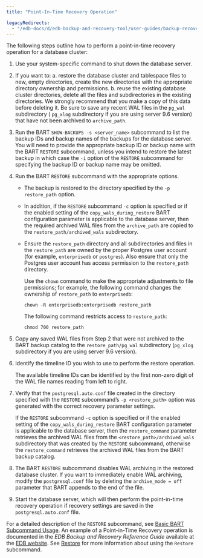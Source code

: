 ```yaml
---
title: "Point-In-Time Recovery Operation"

legacyRedirects:
  - "/edb-docs/d/edb-backup-and-recovery-tool/user-guides/backup-recovery-guide/2.6.1/point_in_time_recovery_operation.html"
---
```


<div id="point_in_time_recovery_operation" class="registered_link"></div>

The following steps outline how to perform a point-in-time recovery operation for a database cluster:

1.  Use your system-specific command to shut down the database server.

2.  If you want to:
    a.  restore the database cluster and tablespace files to new, empty directories, create the new directories with the appropriate directory ownership and permissions.
    b.  reuse the existing database cluster directories, delete all the files and subdirectories in the existing directories. We strongly recommend that you make a copy of this data before deleting it. Be sure to save any recent WAL files in the `pg_wal` subdirectory ( `pg_xlog` subdirectory if you are using server 9.6 version) that have not been archived to `archive_path`.

3.  Run the BART `SHOW-BACKUPS -s <server_name>` subcommand to list the backup IDs and backup names of the backups for the database server. You will need to provide the appropriate backup ID or backup name with the BART `RESTORE` subcommand, unless you intend to restore the latest backup in which case the `-i` option of the `RESTORE` subcommand for specifying the backup ID or backup name may be omitted.

4.  Run the BART `RESTORE` subcommand with the appropriate options.

    -   The backup is restored to the directory specified by the `-p restore_path` option.

    -   In addition, if the `RESTORE` subcommand `-c` option is specified or if the enabled setting of the `copy_wals_during_restore` BART configuration parameter is applicable to the database server, then the required archived WAL files from the `archive_path` are copied to the `restore_path/archived_wals` subdirectory.

    -   Ensure the `restore_path` directory and all subdirectories and files in the `restore_path` are owned by the proper Postgres user account (for example, `enterprisedb` or `postgres`). Also ensure that only the Postgres user account has access permission to the `restore_path` directory.

        Use the `chown` command to make the appropriate adjustments to file permissions; for example, the following command changes the ownership of `restore_path` to `enterprisedb`:

        `chown -R enterprisedb:enterprisedb restore_path`

        The following command restricts access to `restore_path`:

        `chmod 700 restore_path`

5.  Copy any saved WAL files from Step 2 that were not archived to the BART backup catalog to the `restore_path/pg_wal` subdirectory (`pg_xlog` subdirectory if you are using server 9.6 version).

6.  Identify the timeline ID you wish to use to perform the restore operation.

    The available timeline IDs can be identified by the first non-zero digit of the WAL file names reading from left to right.

7.  Verify that the `postgresql.auto.conf` file created in the directory specified with the `RESTORE` subcommand’s `-p <restore_path>` option was generated with the correct recovery parameter settings.

    If the `RESTORE` subcommand `-c` option is specified or if the enabled setting of the `copy_wals_during_restore` BART configuration parameter is applicable to the database server, then the `restore_command` parameter retrieves the archived WAL files from the `<restore_path>/archived_wals` subdirectory that was created by the `RESTORE` subcommand, otherwise the `restore_command` retrieves the archived WAL files from the BART backup catalog.

8.  The BART `RESTORE` subcommand disables WAL archiving in the restored database cluster. If you want to immediately enable WAL archiving, modify the `postgresql.conf` file by deleting the `archive_mode = off` parameter that BART appends to the end of the file.

9.  Start the database server, which will then perform the point-in-time recovery operation if recovery settings are saved in the `postgresql.auto.conf` file.

For a detailed description of the `RESTORE` subcommand, see [Basic BART Subcommand Usage](../03_basic_bart_subcommand_usage/#basic_bart_subcommand_usage). An example of a Point-in-Time Recovery operation is documented in the *EDB Backup and Recovery Reference Guide* available at the [EDB website](/bart/latest/bart_ref/). See [Restore](../03_basic_bart_subcommand_usage/08_restore/#restore) for more information about using the `Restore` subcommand.
